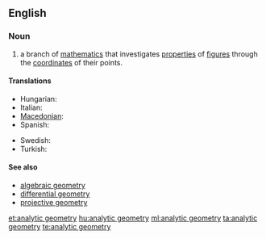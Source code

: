 ==English==

===Noun===
{{wikipedia}}
{{en-noun|head=[[analytic]] [[geometry]]|-}}

# {{geometry}} a branch of [[mathematics]] that investigates [[properties]] of [[figure]]s through the [[coordinate]]s of their points.

====Translations====
{{trans-top|branch of mathematics}}
* Hungarian: {{t+|hu|analitikus geometria}}
* Italian: {{t-|it|geometria analitica|f}}
* [[Macedonian]]: {{t-|mk|аналитичка геометрија|f|tr=analítička geométrija}}
* Spanish: {{t-|es|geometría analítica|f}}
{{trans-mid}}
* Swedish: {{t-|sv|analytisk geometri|c}}
* Turkish: {{t-|tr|analitik geometri}}
{{trans-bottom}}

====See also====
* [[algebraic geometry]]
* [[differential geometry]]
* [[projective geometry]]

[[et:analytic geometry]]
[[hu:analytic geometry]]
[[ml:analytic geometry]]
[[ta:analytic geometry]]
[[te:analytic geometry]]